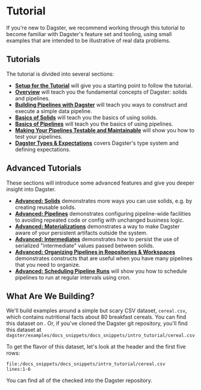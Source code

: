 
<DynamicMetaTags
  title="Tutorial | Dagster"
  description="Dagster is a system for building modern data applications."
/>


# Tutorial

If you're new to Dagster, we recommend working through this tutorial to become
familiar with Dagster's feature set and tooling, using small examples that are
intended to be illustrative of real data problems.

## Tutorials

The tutorial is divided into several sections:

- [**Setup for the Tutorial**](/tutorial/setup) will give you a starting point to follow the
  tutorial.
- [**Overview**](/tutorial/overview) will teach you the fundamental concepts of Dagster: solids
  and pipelines.
- [**Building Pipelines with Dagster**](/tutorial/execute) will teach you ways to construct and execute a
  simple data pipeline.
- [**Basics of Solids**](/tutorial/basics_solids) will teach you the basics of using solids.
- [**Basics of Pipelines**](/tutorial/basics_pipelines) will teach you the basics of using
  pipelines.
- [**Making Your Pipelines Testable and Maintainable**](/tutorial/testable) will show you how
  to test your pipelines.
- [**Dagster Types & Expectations**](/tutorial/types) covers Dagster's type system and
  defining expectations.

## Advanced Tutorials

These sections will introduce some advanced features and give you deeper insight into Dagster.

- [**Advanced: Solids**](/tutorial/advanced_solids) demonstrates more ways you can
  use solids, e.g. by creating reusable solids.
- [**Advanced: Pipelines**](/tutorial/advanced_pipelines) demonstrates configuring
  pipeline-wide facilities to avoiding repeated code or config with unchanged business logic.
- [**Advanced: Materializations**](/tutorial/advanced_materializations) demonstrates a way to
  make Dagster aware of your persistent artifacts outside the system.
- [**Advanced: Intermediates**](/tutorial/advanced_intermediates) demonstrates how to persist the use of
  serialized "intermediate" values passed between solids.
- [**Advanced: Organizing Pipelines in Repositories & Workspaces**](/tutorial/advanced_repositories)
  demonstrates constructs that are useful when you have many pipelines that you need to organize.
- [**Advanced: Scheduling Pipeline Runs**](/tutorial/advanced_scheduling) will show you how to
  schedule pipelines to run at regular intervals using cron.

## What Are We Building?

We'll build examples around a simple but scary CSV dataset, `cereal.csv`, which contains nutritional
facts about 80 breakfast cereals. You can find this dataset on <VersionedGithubLink filePath="examples/docs_snippets/docs_snippets/intro_tutorial/cereal.csv" word="Github" />.
Or, if you've cloned the Dagster git repository, you'll find this dataset at
`dagster/examples/docs_snippets/docs_snippets/intro_tutorial/cereal.csv`

To get the flavor of this dataset, let's look at the header and the first five
rows:

```CSV literalinclude caption=cereal.csv
file:/docs_snippets/docs_snippets/intro_tutorial/cereal.csv
lines:1-6
```

You can find all of the <VersionedGithubLink filePath="examples/docs_snippets/docs_snippets/intro_tutorial" word="tutorial code" />
checked into the Dagster repository.
